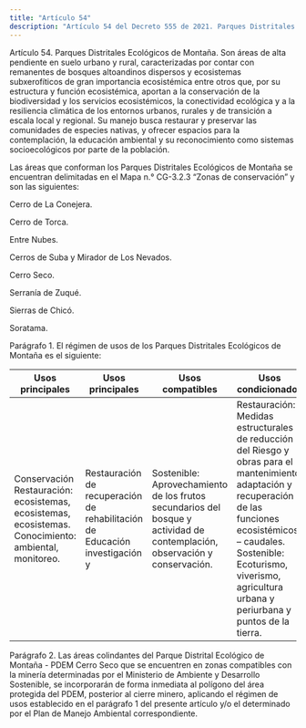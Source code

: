 ```yaml
---
title: "Artículo 54"
description: "Artículo 54 del Decreto 555 de 2021. Parques Distritales Ecológicos de Montaña."
---
```


Artículo 54. Parques Distritales Ecológicos de Montaña. Son áreas de alta pendiente en suelo urbano y rural, caracterizadas por contar con remanentes de bosques altoandinos dispersos y ecosistemas subxerofíticos de gran importancia ecosistémica entre otros que, por su estructura y función ecosistémica, aportan a la conservación de la biodiversidad y los servicios ecosistémicos, la conectividad ecológica y a la resiliencia climática de los entornos urbanos, rurales y de transición a escala local y regional. Su manejo busca restaurar y preservar las comunidades de especies nativas, y ofrecer espacios para la contemplación, la educación ambiental y su reconocimiento como sistemas socioecológicos por parte de la población.
 
Las áreas que conforman los Parques Distritales Ecológicos de Montaña se encuentran delimitadas en el Mapa n.° CG-3.2.3 “Zonas de conservación” y son las siguientes:
 
Cerro de La Conejera.
 
Cerro de Torca.
 
Entre Nubes.
 
Cerros de Suba y Mirador de Los Nevados.
 
Cerro Seco.
 
Serranía de Zuqué.
 
Sierras de Chicó.
 
Soratama.
 
Parágrafo 1. El régimen de usos de los Parques Distritales Ecológicos de Montaña es el siguiente:
 

| Usos principales | Usos principales | Usos compatibles | Usos condicionados | Usos prohibidos |
| --- | --- | --- | --- | --- |
| Conservación Restauración: ecosistemas, ecosistemas, ecosistemas. Conocimiento:  <br> ambiental, monitoreo. | Restauración de recuperación de rehabilitación de <br> Educación investigación 	y | Sostenible: <br> Aprovechamiento de los frutos secundarios del bosque y actividad de contemplación, observación y conservación. | Restauración: Medidas <br> estructurales de reducción del Riesgo y obras para el mantenimiento, adaptación y recuperación de las funciones ecosistémicos – caudales. Sostenible: Ecoturismo, viverismo, agricultura urbana y periurbana y puntos de la tierra. | Todas las actividades que no se encuentran en los usos principales compatibles o condicionados. |


 
Parágrafo 2. Las áreas colindantes del Parque Distrital Ecológico de Montaña - PDEM Cerro Seco que se encuentren en zonas compatibles con la minería determinadas por el Ministerio de Ambiente y Desarrollo Sostenible, se incorporarán de forma inmediata al polígono del área protegida del PDEM, posterior al cierre minero, aplicando el régimen de usos establecido en el parágrafo 1 del presente artículo y/o el determinado por el Plan de Manejo Ambiental correspondiente.